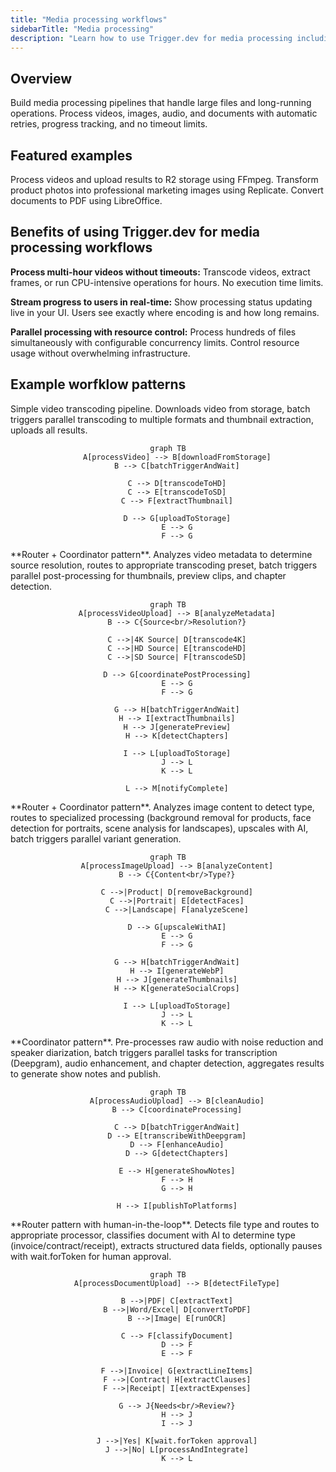 ```yaml
---
title: "Media processing workflows"
sidebarTitle: "Media processing"
description: "Learn how to use Trigger.dev for media processing including video transcoding, image optimization, audio transformation, and document conversion."
---
```



## Overview

Build media processing pipelines that handle large files and long-running operations. Process videos, images, audio, and documents with automatic retries, progress tracking, and no timeout limits.

## Featured examples

<CardGroup cols={3}>
  <Card title="FFmpeg video processing" icon="book" href="/guides/examples/ffmpeg-video-processing">
    Process videos and upload results to R2 storage using FFmpeg.
  </Card>
  <Card
    title="Product image generator"
    icon="book"
    href="/guides/example-projects/product-image-generator"
  >
    Transform product photos into professional marketing images using Replicate.
  </Card>
  <Card
    title="LibreOffice PDF conversion"
    icon="book"
    href="/guides/examples/libreoffice-pdf-conversion"
  >
    Convert documents to PDF using LibreOffice.
  </Card>
</CardGroup>

## Benefits of using Trigger.dev for media processing workflows

**Process multi-hour videos without timeouts:** Transcode videos, extract frames, or run CPU-intensive operations for hours. No execution time limits.

**Stream progress to users in real-time:** Show processing status updating live in your UI. Users see exactly where encoding is and how long remains.

**Parallel processing with resource control:** Process hundreds of files simultaneously with configurable concurrency limits. Control resource usage without overwhelming infrastructure.

## Example worfklow patterns

<Tabs>
  <Tab title="Video transcode">
    Simple video transcoding pipeline. Downloads video from storage, batch triggers parallel transcoding to multiple formats and thumbnail extraction, uploads all results.

<div align="center">

```mermaid
graph TB
    A[processVideo] --> B[downloadFromStorage]
    B --> C[batchTriggerAndWait]

    C --> D[transcodeToHD]
    C --> E[transcodeToSD]
    C --> F[extractThumbnail]

    D --> G[uploadToStorage]
    E --> G
    F --> G
```

</div>
  </Tab>

  <Tab title="Adaptive video processing">
    **Router + Coordinator pattern**. Analyzes video metadata to determine source resolution, routes to appropriate transcoding preset, batch triggers parallel post-processing for thumbnails, preview clips, and chapter detection.

<div align="center">

```mermaid
graph TB
    A[processVideoUpload] --> B[analyzeMetadata]
    B --> C{Source<br/>Resolution?}

    C -->|4K Source| D[transcode4K]
    C -->|HD Source| E[transcodeHD]
    C -->|SD Source| F[transcodeSD]

    D --> G[coordinatePostProcessing]
    E --> G
    F --> G

    G --> H[batchTriggerAndWait]
    H --> I[extractThumbnails]
    H --> J[generatePreview]
    H --> K[detectChapters]

    I --> L[uploadToStorage]
    J --> L
    K --> L

    L --> M[notifyComplete]
```

</div>
  </Tab>

  <Tab title="Smart image optimization">
    **Router + Coordinator pattern**. Analyzes image content to detect type, routes to specialized processing (background removal for products, face detection for portraits, scene analysis for landscapes), upscales with AI, batch triggers parallel variant generation.

<div align="center">

```mermaid
graph TB
    A[processImageUpload] --> B[analyzeContent]
    B --> C{Content<br/>Type?}

    C -->|Product| D[removeBackground]
    C -->|Portrait| E[detectFaces]
    C -->|Landscape| F[analyzeScene]

    D --> G[upscaleWithAI]
    E --> G
    F --> G

    G --> H[batchTriggerAndWait]
    H --> I[generateWebP]
    H --> J[generateThumbnails]
    H --> K[generateSocialCrops]

    I --> L[uploadToStorage]
    J --> L
    K --> L
```

</div>
  </Tab>

  <Tab title="Podcast production">
    **Coordinator pattern**. Pre-processes raw audio with noise reduction and speaker diarization, batch triggers parallel tasks for transcription (Deepgram), audio enhancement, and chapter detection, aggregates results to generate show notes and publish.

<div align="center">

```mermaid
graph TB
    A[processAudioUpload] --> B[cleanAudio]
    B --> C[coordinateProcessing]

    C --> D[batchTriggerAndWait]
    D --> E[transcribeWithDeepgram]
    D --> F[enhanceAudio]
    D --> G[detectChapters]

    E --> H[generateShowNotes]
    F --> H
    G --> H

    H --> I[publishToPlatforms]
```

</div>
  </Tab>

  <Tab title="Document extraction with approval">
    **Router pattern with human-in-the-loop**. Detects file type and routes to appropriate processor, classifies document with AI to determine type (invoice/contract/receipt), extracts structured data fields, optionally pauses with wait.forToken for human approval.

<div align="center">

```mermaid
graph TB
    A[processDocumentUpload] --> B[detectFileType]

    B -->|PDF| C[extractText]
    B -->|Word/Excel| D[convertToPDF]
    B -->|Image| E[runOCR]

    C --> F[classifyDocument]
    D --> F
    E --> F

    F -->|Invoice| G[extractLineItems]
    F -->|Contract| H[extractClauses]
    F -->|Receipt| I[extractExpenses]

    G --> J{Needs<br/>Review?}
    H --> J
    I --> J

    J -->|Yes| K[wait.forToken approval]
    J -->|No| L[processAndIntegrate]
    K --> L
```

</div>
  </Tab>
</Tabs>

<UseCasesCards />
